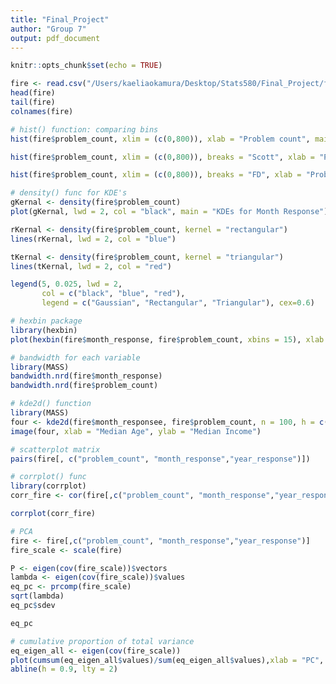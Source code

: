 ```yaml
---
title: "Final_Project"
author: "Group 7"
output: pdf_document
---
```


```r
knitr::opts_chunk$set(echo = TRUE)
```

```r
fire <- read.csv("/Users/kaeliaokamura/Desktop/Stats580/Final_Project/fire_incidents.csv")
head(fire)
tail(fire)
colnames(fire)
```



```r
# hist() function: comparing bins
hist(fire$problem_count, xlim = (c(0,800)), xlab = "Problem count", main = "Sturges")

hist(fire$problem_count, xlim = (c(0,800)), breaks = "Scott", xlab = "Problem count", main = "Scott")

hist(fire$problem_count, xlim = (c(0,800)), breaks = "FD", xlab = "Problem count", main = "Freedman-Diaconis")
```


```r
# density() func for KDE's
gKernal <- density(fire$problem_count)
plot(gKernal, lwd = 2, col = "black", main = "KDEs for Month Response")

rKernal <- density(fire$problem_count, kernel = "rectangular")
lines(rKernal, lwd = 2, col = "blue")

tKernal <- density(fire$problem_count, kernel = "triangular")
lines(tKernal, lwd = 2, col = "red")

legend(5, 0.025, lwd = 2, 
       col = c("black", "blue", "red"), 
       legend = c("Gaussian", "Rectangular", "Triangular"), cex=0.6)
```

```r
# hexbin package
library(hexbin)
plot(hexbin(fire$month_response, fire$problem_count, xbins = 15), xlab = "Median Age", ylab = "Median Income in Thousands")
```

```r
# bandwidth for each variable
library(MASS)
bandwidth.nrd(fire$month_response)
bandwidth.nrd(fire$problem_count)
```

```r
# kde2d() function
library(MASS)
four <- kde2d(fire$month_responsee, fire$problem_count, n = 100, h = c(10,10))
image(four, xlab = "Median Age", ylab = "Median Income")
```

```r
# scatterplot matrix
pairs(fire[, c("problem_count", "month_response","year_response")])
```

```r
# corrplot() func
library(corrplot)
corr_fire <- cor(fire[,c("problem_count", "month_response","year_response")])

corrplot(corr_fire)
```

```r
# PCA
fire <- fire[,c("problem_count", "month_response","year_response")]
fire_scale <- scale(fire)

P <- eigen(cov(fire_scale))$vectors
lambda <- eigen(cov(fire_scale))$values
eq_pc <- prcomp(fire_scale)
sqrt(lambda)
eq_pc$sdev

eq_pc
```

```r
# cumulative proportion of total variance
eq_eigen_all <- eigen(cov(fire_scale))
plot(cumsum(eq_eigen_all$values)/sum(eq_eigen_all$values),xlab = "PC", ylab = "Proportion of variance explained")
abline(h = 0.9, lty = 2)
```





